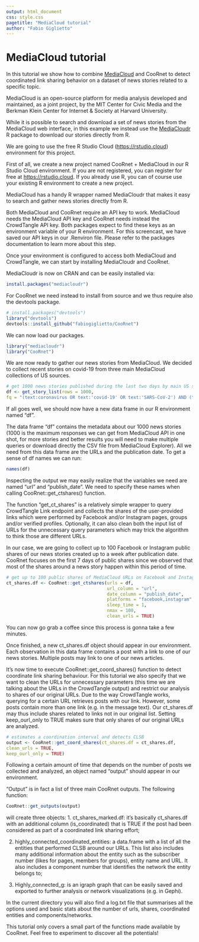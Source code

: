 ```yaml
---
output: html_document
css: style.css
pagetitle: "MediaCloud tutorial"
author: "Fabio Giglietto"
---
```

<div style="margin-top:15px;">
# MediaCloud tutorial

In this tutorial we show how to combine [MediaCloud](https://mediacloud.org/) and CooRnet to detect coordinated link sharing behavior on a dataset of news stories related to a specific topic.

MediaCloud is an open-source platform for media analysis developed and maintained, as a joint project, by the MIT Center for Civic Media and the Berkman Klein Center for Internet & Society at Harvard University.

While it is possible to search and download a set of news stories from the MediaCloud web interface, in this example we instead use the [MediaCloudr](https://github.com/jandix/mediacloudr) R package to download our stories directly from R.

We are going to use the free R Studio Cloud ([https://rstudio.cloud](https://rstudio.cloud)) environment for this project.

First of all, we create a new project named CooRnet + MediaCloud in our R Studio Cloud environment. If you are not registered, you can register for free at [https://rstudio.cloud](https://rstudio.cloud). If you already use R, you can of course use your existing R environment to create a new project.

MediaCloud has a handy R wrapper named MediaCloudr that makes it easy to search and gather news stories directly from R.

Both MediaCloud and CooRnet require an API key to work. MediaCloud needs the MediaCloud API key and CooRnet needs instead the CrowdTangle API key. Both packages expect to find these keys as an environment variable of your R environment. For this screencast, we have saved our API keys in our .Renviron file. Please refer to the packages documentation to learn more about this step.

Once your environment is configured to access both MediaCloud and CrowdTangle, we can start by installing MediaCloudr and CooRnet.

MediaCloudr is now on CRAN and can be easily installed via:

```r
install.packages("mediacloudr")
```

For CooRnet we need instead to install from source and we thus require also the devtools package.

```r
# install.packages("devtools")
library("devtools")
devtools::install_github("fabiogiglietto/CooRnet")
```

We can now load our packages.

```r
library("mediacloudr")
library("CooRnet")
```

We are now ready to gather our news stories from MediaCloud. We decided to collect recent stories on covid-19 from three main MediaCloud collections of US sources.  

```r
# get 1000 news stories published during the last two days by main US sources (see tags_ids) on covid-19 (assumes a valid MEDIACLOUD_API_KEY in env)
df <- get_story_list(rows = 1000,
fq = "(text:coronavirus OR text:'covid-19' OR text:'SARS-CoV-2') AND (tags_id_media:186572515 OR tags_id_media:186572435 OR tags_id_media:186572516 OR tags_id_media:162546808 OR tags_id_media:162546809) AND publish_date:[2020-03-30T00:00:00.000Z TO 2020-03-31T00:00:00.000Z]")
```

If all goes well, we should now have a new data frame in our R environment named “df”.

The data frame “df” contains the metadata about our 1000 news stories (1000 is the maximum responses we can get from MediaCloud API in one shot, for more stories and better results you will need to make multiple queries or download directly the CSV file from MediaCloud Explorer). All we need from this data frame are the URLs and the publication date. To get a sense of df names we can run:

```r
names(df)
```

Inspecting the output we may easily realize that the variables we need are named “url” and “publish_date”. We need to specify these names when calling CooRnet::get_ctshares() function.

The function “get_ct_shares” is a relatively simple wrapper to query CrowdTangle Link endpoint and collects the shares of the user-provided links which were performed by Facebook and/or Instagram pages, groups and/or verified profiles. Optionally, it can also clean both the input list of URLs for the unnecessary query parameters which may trick the algorithm to think those are different URLs.

In our case, we are going to collect up to 100 Facebook or Instagram public shares of our news stories created up to a week after publication date. CooRnet focuses on the first 7 days of public shares since we observed that most of the shares around a news story happen within this period of time.

```r
# get up to 100 public shares of MediaCloud URLs on Facebook and Instagram (assumes a valid CROWDTANGLE_API_KEY in env)
ct_shares.df <- CooRnet::get_ctshares(urls = df,
                                      url_column = "url",
                                      date_column = "publish_date",
                                      platforms = "facebook,instagram",
                                      sleep_time = 1,
                                      nmax = 100,
                                      clean_urls = TRUE)
```

You can now go grab a coffee since this process is gonna take a few minutes.

Once finished, a new ct_shares.df object should appear in our environment. Each observation in this data frame contains a post with a link to one of our news stories. Multiple posts may link to one of our news articles.

It’s now time to execute CooRnet::get_coord_shares() function to detect coordinate link sharing behaviour. For this tutorial we also specify that we want to clean the URLs for unnecessary parameters (this time we are talking about the URLs in the CrowdTangle output) and restrict our analysis to shares of our original URLs. Due to the way CrowdTangle works, querying for a certain URL retrieves posts with our link. However, some posts contain more than one link (e.g. in the message text). Our ct_shares.df may thus include shares related to links not in our original list. Setting keep_ourl_only to TRUE makes sure that only shares of our original URLs are analyzed.

```r
# estimates a coordination interval and detects CLSB
output <- CooRnet::get_coord_shares(ct_shares.df = ct_shares.df,
clean_urls = TRUE,
keep_ourl_only = TRUE)
```

Following a certain amount of time that depends on the number of posts we collected and analyzed, an object named “output” should appear in our environment.

“Output” is in fact a list of three main CooRnet outputs. The following function:

```r
CooRnet::get_outputs(output)
```

will create three objects:
1.  ct_shares_marked.df: it’s basically ct_shares.df with an additional column (is_coordinated) that is TRUE if the post had been considered as part of a coordinated link sharing effort;
    
2.  highly_connected_coordinated_entities: a data.frame with a list of all the entities that performed CLSB around our URLs. This list also includes many additional information about the entity such as the subscriber number (likes for pages, members for groups), entity name and URL. It also includes a component number that identifies the network the entity belongs to;
    
3.  Highly_connected_g: is an igraph graph that can be easily saved and exported to further analysis or network visualizations (e.g. in Gephi).
    
In the current directory you will also find a log.txt file that summarises all the options used and basic stats about the number of urls, shares, coordinated entities and components/networks.

This tutorial only covers a small part of the functions made available by CooRnet. Feel free to experiment to discover all the potentials!
